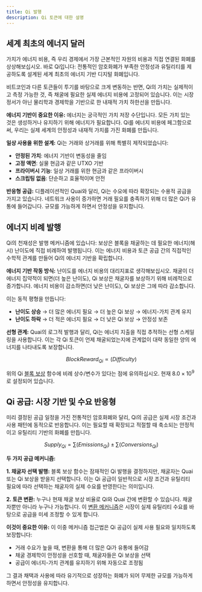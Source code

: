 ```yaml
---
title: Qi 발행
description: Qi 토큰에 대한 설명
---
```


## 세계 최초의 에너지 달러

가치가 에너지 비용, 즉 우리 경제에서 가장 근본적인 자원의 비용과 직접 연결된 화폐를 상상해보십시오. 바로 Qi입니다: 전통적인 암호화폐가 부족한 안정성과 유틸리티를 제공하도록 설계된 세계 최초의 에너지 기반 디지털 화폐입니다.

비트코인과 다른 토큰들이 투기를 바탕으로 크게 변동하는 반면, Qi의 가치는 실제적이고 측정 가능한 것, 즉 채굴에 필요한 실제 에너지 비용에 고정되어 있습니다. 이는 시장 정서가 아닌 물리학과 경제학을 기반으로 한 내재적 가치 하한선을 만듭니다.

**에너지 기반이 중요한 이유:**
에너지는 궁극적인 가치 저장 수단입니다. 모든 가치 있는 것은 생성하거나 유지하기 위해 에너지가 필요합니다. Qi를 에너지 비용에 페그함으로써, 우리는 실제 세계의 안정성과 내재적 가치를 가진 화폐를 만듭니다.

**일상 사용을 위한 설계:**
Qi는 거래와 상거래를 위해 특별히 제작되었습니다:
- **안정된 가치**: 에너지 기반이 변동성을 줄임
- **고정 액면**: 실물 현금과 같은 UTXO 기반
- **프라이버시 기능**: 일상 거래를 위한 현금과 같은 프라이버시  
- **스크립팅 없음**: 단순하고 효율적이며 안전

**반응형 공급:**
디플레이션적인 Quai와 달리, Qi는 수요에 따라 확장되는 수용적 공급을 가지고 있습니다. 네트워크 사용이 증가하면 거래 필요를 충족하기 위해 더 많은 Qi가 유통에 들어갑니다. 규모를 가능하게 하면서 안정성을 유지합니다.

## 에너지 비례 발행

Qi의 천재성은 발행 메커니즘에 있습니다: 보상은 블록을 채굴하는 데 필요한 에너지(해시) 난이도에 직접 비례하여 발행됩니다. 이는 에너지 비용과 토큰 공급 간의 직접적인 수학적 관계를 만들어 Qi의 에너지 기반을 확립합니다.

**에너지 기반 작동 방식:**
난이도를 에너지 비용의 대리지표로 생각해보십시오. 채굴이 더 에너지 집약적이 되면(더 높은 난이도), Qi 보상은 채굴자를 보상하기 위해 비례적으로 증가합니다. 에너지 비용이 감소하면(더 낮은 난이도), Qi 보상은 그에 따라 감소합니다.

이는 동적 평형을 만듭니다:
- **난이도 상승** → 더 많은 에너지 필요 → 더 높은 Qi 보상 → 에너지-가치 관계 유지
- **난이도 하락** → 더 적은 에너지 필요 → 더 낮은 Qi 보상 → 안정성 보존

**선형 관계:**
Quai의 로그적 발행과 달리, Qi는 에너지 지출을 직접 추적하는 선형 스케일링을 사용합니다. 이는 각 Qi 토큰이 언제 채굴되었는지에 관계없이 대략 동일한 양의 에너지를 나타내도록 보장합니다.

$$
Block Reward_{Qi}  ∝ (Difficulty)
$$

위의 Qi [블록 보상](/ko/learn/tokenomics/token-dynamics/block-rewards) 함수에 비례 상수/변수가 있다는 점에 유의하십시오. 현재 $8.0 \times 10^9$로 설정되어 있습니다.

## Qi 공급: 시장 기반 및 수요 반응형

미리 결정된 공급 일정을 가진 전통적인 암호화폐와 달리, Qi의 공급은 실제 시장 조건과 사용 패턴에 동적으로 반응합니다. 이는 필요할 때 확장되고 적절할 때 축소되는 안정적이고 유틸리티 기반의 화폐를 만듭니다.

$$
Supply_{Qi} = ∑(Emissions_{Qi}) ± ∑(Conversions_{Qi})
$$

**두 가지 공급 메커니즘:**

**1. 채굴자 선택 발행:**
블록 보상 함수는 잠재적인 Qi 발행을 결정하지만, 채굴자는 Quai 또는 Qi 보상을 받을지 선택합니다. 이는 Qi 공급이 일반적으로 시장 조건과 유틸리티 필요에 따라 선택하는 채굴자의 실제 수요를 반영한다는 의미입니다.

**2. 토큰 변환:**
누구나 현재 채굴 보상 비율로 Qi와 Quai 간에 변환할 수 있습니다. 채굴자뿐만 아니라 누구나 가능합니다. 이 [변환 메커니즘](/ko/learn/tokenomics/token-dynamics/conversions)은 시장이 실제 유틸리티 수요를 바탕으로 공급을 미세 조정할 수 있게 합니다.

**이것이 중요한 이유:**
이 이중 메커니즘 접근법은 Qi 공급이 실제 사용 필요와 일치하도록 보장합니다:
- 거래 수요가 높을 때, 변환을 통해 더 많은 Qi가 유통에 들어감
- 채굴 경제학이 안정성을 선호할 때, 채굴자들은 Qi 보상을 선택
- 공급이 에너지-가치 관계를 유지하기 위해 자동으로 조정됨

그 결과 채택과 사용에 따라 유기적으로 성장하는 화폐가 되어 무제한 규모를 가능하게 하면서 안정성을 유지합니다.